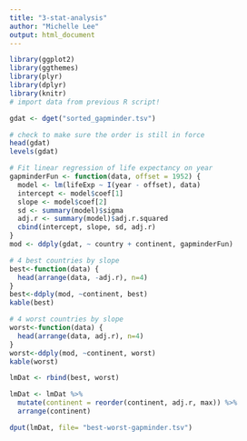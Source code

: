 ```yaml
---
title: "3-stat-analysis"
author: "Michelle Lee"
output: html_document
---
```


```r
library(ggplot2)
library(ggthemes)
library(plyr)
library(dplyr)
library(knitr)
# import data from previous R script!

gdat <- dget("sorted_gapminder.tsv")

# check to make sure the order is still in force
head(gdat)
levels(gdat)

# Fit linear regression of life expectancy on year
gapminderFun <- function(data, offset = 1952) {
  model <- lm(lifeExp ~ I(year - offset), data)
  intercept <- model$coef[1]
  slope <- model$coef[2]
  sd <- summary(model)$sigma
  adj.r <- summary(model)$adj.r.squared
  cbind(intercept, slope, sd, adj.r)
}
mod <- ddply(gdat, ~ country + continent, gapminderFun)

# 4 best countries by slope
best<-function(data) {
  head(arrange(data, -adj.r), n=4)
}
best<-ddply(mod, ~continent, best)
kable(best)

# 4 worst countries by slope
worst<-function(data) {
  head(arrange(data, adj.r), n=4)
}
worst<-ddply(mod, ~continent, worst)
kable(worst)

lmDat <- rbind(best, worst)

lmDat <- lmDat %>%
  mutate(continent = reorder(continent, adj.r, max)) %>%
  arrange(continent)

dput(lmDat, file= "best-worst-gapminder.tsv")


```

